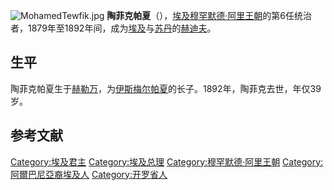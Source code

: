 {{Unreferenced|time=2013-07-12T09:02:43+00:00}}
[[File:MohamedTewfik.jpg|right]]
'''陶菲克帕夏'''（{{bd|1852年|11月15日|1892年|1月7日|}}），[[埃及|埃及]][[穆罕默德·阿里王朝|穆罕默德·阿里王朝]]的第6任统治者，1879年至1892年间，成为[[埃及|埃及]]与[[苏丹|苏丹]]的[[赫迪夫|赫迪夫]]。

== 生平 ==

陶菲克帕夏生于[[赫勒万|赫勒万]]，为[[伊斯梅尔帕夏|伊斯梅尔帕夏]]的长子。1892年，陶菲克去世，年仅39岁。

==参考文献==
{{reflist}}
{{s-start}}
{{s-hou|[[穆罕默德·阿里王朝|穆罕默德·阿里王朝]]|1852年|11月15日}}
{{s-bef|before=[[伊斯梅爾帕夏|伊斯梅爾帕夏]]}} 
{{s-ttl|title=[[埃及|埃及]]和[[蘇丹|蘇丹]][[赫迪夫|赫迪夫]]|years=1879–1892}} 
{{s-aft|after=[[阿拔斯二世·希爾米帕夏|阿拔斯二世·希爾米帕夏]]}} 
{{end}}

{{埃及總理}}
{{Authority control}}
{{DEFAULTSORT: Pasha, Tewfik}}
[[Category:埃及君主|Category:埃及君主]]
[[Category:埃及总理|Category:埃及总理]]
[[Category:穆罕默德·阿里王朝|Category:穆罕默德·阿里王朝]]
[[Category:阿爾巴尼亞裔埃及人|Category:阿爾巴尼亞裔埃及人]]
[[Category:开罗省人|Category:开罗省人]]